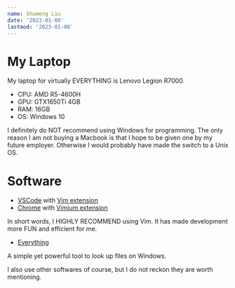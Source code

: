 ```yaml
---
name: Shumeng Liu
date: '2023-01-08'
lastmod: '2023-01-08'
---
```


# My Laptop

My laptop for virtually EVERYTHING is Lenovo Legion R7000.

- CPU: AMD R5-4600H
- GPU: GTX1650Ti 4GB
- RAM: 16GB
- OS: Windows 10

I definitely do NOT recommend using Windows for programming.
The only reason I am not buying a Macbook is that I hope to be given one by my future employer.
Otherwise I would probably have made the switch to a Unix OS.

# Software

- [VSCode](https://code.visualstudio.com/) with [Vim extension](https://code.visualstudio.com/)
- [Chrome](https://www.google.com/chrome/) with [Vimium extension](https://vimium.github.io/)

In short words, I HIGHLY RECOMMEND using Vim. It has made development more FUN and efficient for me.

- [Everything](https://www.voidtools.com/)

A simple yet powerful tool to look up files on Windows.

I also use other softwares of course, but I do not reckon they are worth mentioning.
